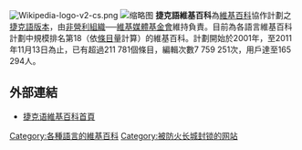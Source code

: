 [[File:Wikipedia-logo-v2-cs.png|right]]
[[File:Czech_Wikipedia_screenshot.png|缩略图]]
'''捷克語維基百科'''為[[維基百科|維基百科]]協作計劃之[[捷克語|捷克語]][[版本|版本]]，由[[非營利組織|非營利組織]]──[[維基媒體基金會|維基媒體基金會]]維持負責。目前為各語言維基百科計劃中規模排名第18（依[[條目|條目]]量計算）的維基百科。計劃開始於2001年，至2011年11月13日為止，已有超過211 781個條目，編輯次數7 759 251次，用戶達至165 294人。

==外部連結==
{{Commonscat|Czech Wikipedia}}
* [[w:cs:|捷克语維基百科首頁]]

{{Wikipedia-stub}}

{{Wikipedia Editions}}

[[Category:各種語言的維基百科|Category:各種語言的維基百科]]
[[Category:被防火长城封锁的网站|Category:被防火长城封锁的网站]]
